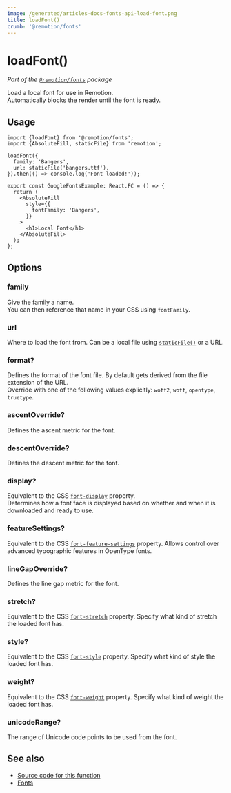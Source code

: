 ```yaml
---
image: /generated/articles-docs-fonts-api-load-font.png
title: loadFont()
crumb: '@remotion/fonts'
---
```


# loadFont()<AvailableFrom v="4.0.165" />

_Part of the [`@remotion/fonts`](/docs/fonts) package_

Load a local font for use in Remotion.  
Automatically blocks the render until the font is ready.

## Usage

```tsx twoslash title="MyComp.tsx"
import {loadFont} from '@remotion/fonts';
import {AbsoluteFill, staticFile} from 'remotion';

loadFont({
  family: 'Bangers',
  url: staticFile('bangers.ttf'),
}).then(() => console.log('Font loaded!'));

export const GoogleFontsExample: React.FC = () => {
  return (
    <AbsoluteFill
      style={{
        fontFamily: 'Bangers',
      }}
    >
      <h1>Local Font</h1>
    </AbsoluteFill>
  );
};
```

## Options

### family

Give the family a name.  
You can then reference that name in your CSS using `fontFamily`.

### url

Where to load the font from. Can be a local file using [`staticFile()`](/docs/staticfile) or a URL.

### format?

Defines the format of the font file. By default gets derived from the file extension of the URL.  
Override with one of the following values explicitly: `woff2`, `woff`, `opentype`, `truetype`.

### ascentOverride?

Defines the ascent metric for the font.

### descentOverride?

Defines the descent metric for the font.

### display?

Equivalent to the CSS [`font-display`](https://developer.mozilla.org/en-US/docs/Web/CSS/@font-face/font-display) property.  
Determines how a font face is displayed based on whether and when it is downloaded and ready to use.

### featureSettings?

Equivalent to the CSS [`font-feature-settings`](https://developer.mozilla.org/en-US/docs/Web/CSS/@font-face/font-feature-settings) property.
Allows control over advanced typographic features in OpenType fonts.

### lineGapOverride?

Defines the line gap metric for the font.

### stretch?

Equivalent to the CSS [`font-stretch`](https://developer.mozilla.org/en-US/docs/Web/CSS/@font-face/font-stretch) property.
Specify what kind of stretch the loaded font has.

### style?

Equivalent to the CSS [`font-style`](https://developer.mozilla.org/en-US/docs/Web/CSS/@font-face/font-style) property.
Specify what kind of style the loaded font has.

### weight?

Equivalent to the CSS [`font-weight`](https://developer.mozilla.org/en-US/docs/Web/CSS/@font-face/font-weight) property.
Specify what kind of weight the loaded font has.

### unicodeRange?

The range of Unicode code points to be used from the font.

## See also

- [Source code for this function](https://github.com/remotion-dev/remotion/blob/main/packages/fonts/src/load-font.ts)
- [Fonts](/docs/fonts)
